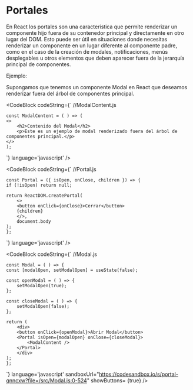 
# Portales

En React los portales son una característica que permite renderizar un componente hijo fuera de su contenedor principal y directamente en otro lugar del DOM. 
Esto puede ser útil en situaciones donde necesitas renderizar un componente en un lugar diferente al componente padre, como en el caso de la creación de modales, 
notificaciones, menús desplegables u otros elementos que deben aparecer fuera de la jerarquía principal de componentes.

Ejemplo:

Supongamos que tenemos un componente Modal en React que deseamos renderizar fuera del árbol de componentes principal.

<CodeBlock
  codeString={`
    //ModalContent.js

    const ModalContent = ( ) => (
    <>
        <h2>Contenido del Modal</h2>
        <p>Este es un ejemplo de modal renderizado fuera del árbol de componentes principal.</p>
    </>
    );

  `} 
  language='javascript'
/>

<CodeBlock
  codeString={`
    //Portal.js

    const Portal = ({ isOpen, onClose, children }) => {
    if (!isOpen) return null;

    return ReactDOM.createPortal(
        <>
        <button onClick={onClose}>Cerrar</button>
        {children}
        </>,
        document.body
    );
    };

  `} 
  language='javascript'
/>

<CodeBlock
  codeString={`
    //Modal.js

    const Modal = ( ) => {
    const [modalOpen, setModalOpen] = useState(false);

    const openModal = ( ) => {
        setModalOpen(true);
    };

    const closeModal = ( ) => {
        setModalOpen(false);
    };

    return (
        <div>
        <button onClick={openModal}>Abrir Modal</button>
        <Portal isOpen={modalOpen} onClose={closeModal}>
            <ModalContent />
        </Portal>
        </div>
    );
    };

  `} 
  language='javascript'
  sandboxUrl="https://codesandbox.io/s/portal-qnncxw?file=/src/Modal.js:0-524"
  showButtons= {true}
/>